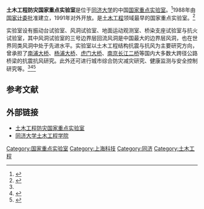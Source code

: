 '''土木工程防灾国家重点实验室'''是位于[[同济大学|同济大学]]的中国[[国家重点实验室|国家重点实验室]]。<ref name="tongji">{{cite web|url=http://web.tongji.edu.cn/~sldrce/downfile/kaifang08/jianjie08.pdf|title=土木工程防灾国家重点实验室简介（2008年）|work=同济大学|deadurl=yes|archiveurl=https://web.archive.org/web/20110902164011/http://web.tongji.edu.cn/~sldrce/downfile/kaifang08/jianjie08.pdf|archivedate=2011-09-02|accessdate=2012-01-08}}</ref>1988年由[[国家计委|国家计委]]批准建立，1991年对外开放。是[[土木工程|土木工程]]领域最早的国家重点实验室。<ref>{{cite web|url=http://www.tongji.edu.cn/~sldrce/b-int.html|title=实验室概况|work=同济大学|deadurl=yes|archiveurl=https://web.archive.org/web/20111116230612/http://www.tongji.edu.cn/~sldrce/b-int.html|archivedate=2011-11-16|accessdate=2012-01-08}}</ref>

实验室设有振动台试验室、风洞试验室、地面运动观测室、桥染支座试验室与抗火试验室，其中风洞试验室的三号边界层回流风洞是中国最大的边界层风洞，也在世界同类风洞中处于先进水平。实验室以土木工程结构抗震与抗风为主要研究方向，曾承担了[[南浦大桥|南浦大桥]]、[[杨浦大桥|杨浦大桥]]、[[虎门大桥|虎门大桥]]、[[南京长江二桥|南京长江二桥]]等国内大多数大跨径公路桥梁的抗震抗风研究。此外还可进行城市综合防灾减灾研究、健康监测与安全控制研究等。<ref name="tongji" /><ref>{{cite web|url=http://www.chinalab.gov.cn/labsite/site/NewsPage.aspx?id=389|title=让桥梁大厦更“坚强”——访土木工程防灾国家重点实验室|date=2004-11-12|work=科技日报}}{{dead link|date=2017年12月 |bot=InternetArchiveBot |fix-attempted=yes }}</ref><ref>{{cite web|url=http://kbs.cnki.net/other/labinfo.aspx?id=115&name=%E5%9C%9F%E6%9C%A8%E5%B7%A5%E7%A8%8B%E9%98%B2%E7%81%BE%E5%9B%BD%E5%AE%B6%E9%87%8D%E7%82%B9%E5%AE%9E%E9%AA%8C%E5%AE%A4|title=土木工程防灾国家重点实验室|work=CNKI|deadurl=yes|archiveurl=https://web.archive.org/web/20110613024612/http://kbs.cnki.net/other/labinfo.aspx?id=115&name=%e5%9c%9f%e6%9c%a8%e5%b7%a5%e7%a8%8b%e9%98%b2%e7%81%be%e5%9b%bd%e5%ae%b6%e9%87%8d%e7%82%b9%e5%ae%9e%e9%aa%8c%e5%ae%a4|archivedate=2011-06-13|accessdate=2012-01-08}}</ref>

== 参考文献 ==
{{Reflist}}

== 外部链接 ==
* [https://web.archive.org/web/20120224152840/http://www.tongji.edu.cn/~sldrce/ 土木工程防灾国家重点实验室]
* [http://civileng.tongji.edu.cn/ 同济大学土木工程学院] {{Wayback|url=http://civileng.tongji.edu.cn/ |date=20200608050526 }}

[[Category:国家重点实验室|Category:国家重点实验室]]
[[Category:上海科技|Category:上海科技]]
[[Category:同济|Category:同济]]
[[Category:土木工程|Category:土木工程]]